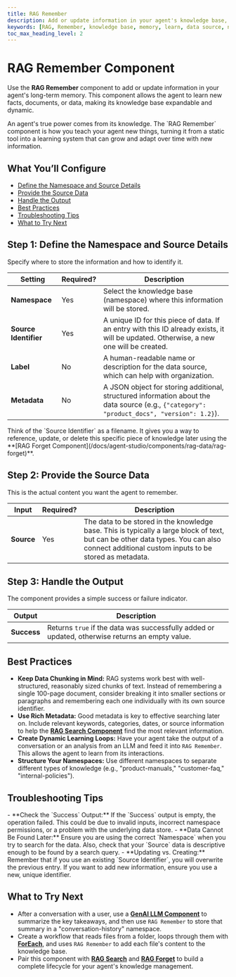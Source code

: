```yaml
---
title: RAG Remember
description: Add or update information in your agent's knowledge base, allowing it to learn and retain new data.
keywords: [RAG, Remember, knowledge base, memory, learn, data source, namespace, vector]
toc_max_heading_level: 2
---
```


# RAG Remember Component

Use the **RAG Remember** component to add or update information in your agent's long-term memory. This component allows the agent to learn new facts, documents, or data, making its knowledge base expandable and dynamic.

<InfoCallout title="Why this matters">
An agent's true power comes from its knowledge. The `RAG Remember` component is how you teach your agent new things, turning it from a static tool into a learning system that can grow and adapt over time with new information.
</InfoCallout>

<Spacer size="md" />

## What You’ll Configure

- [Define the Namespace and Source Details](#step-1-define-the-namespace-and-source-details)
- [Provide the Source Data](#step-2-provide-the-source-data)
- [Handle the Output](#step-3-handle-the-output)
- [Best Practices](#best-practices)
- [Troubleshooting Tips](#troubleshooting-tips)
- [What to Try Next](#what-to-try-next)

<Spacer size="md" />

## Step 1: Define the Namespace and Source Details

Specify where to store the information and how to identify it.

| Setting             | Required?                   | Description                                                                                                                              |
|---------------------|-----------------------------|------------------------------------------------------------------------------------------------------------------------------------------|
| **Namespace** | <Badge type="required">Yes</Badge> | Select the knowledge base (namespace) where this information will be stored.                                                             |
| **Source Identifier** | <Badge type="required">Yes</Badge> | A unique ID for this piece of data. If an entry with this ID already exists, it will be updated. Otherwise, a new one will be created. |
| **Label** | <Badge type="optional">No</Badge>  | A human-readable name or description for the data source, which can help with organization.                                              |
| **Metadata** | <Badge type="optional">No</Badge>  | A JSON object for storing additional, structured information about the data source (e.g., `{"category": "product_docs", "version": 1.2}`). |

<TipCallout title="Using Source Identifiers">
Think of the `Source Identifier` as a filename. It gives you a way to reference, update, or delete this specific piece of knowledge later using the **[RAG Forget Component](/docs/agent-studio/components/rag-data/rag-forget)**.
</TipCallout>

<Arcade src="https://demo.arcade.software/ecoKltQXUAtdueZrVaXn?embed&embed_mobile=tab&embed_desktop=inline&show_copy_link=true" title="RAG Remember | SmythOS" />

<Spacer size="md" />

## Step 2: Provide the Source Data

This is the actual content you want the agent to remember.

| Input   | Required?                   | Description                                                                                                                                                              |
|---------|-----------------------------|--------------------------------------------------------------------------------------------------------------------------------------------------------------------------|
| **Source**| <Badge type="required">Yes</Badge> | The data to be stored in the knowledge base. This is typically a large block of text, but can be other data types. You can also connect additional custom inputs to be stored as metadata. |

<Spacer size="md" />

## Step 3: Handle the Output

The component provides a simple success or failure indicator.

| Output    | Description                                                                   |
|-----------|-------------------------------------------------------------------------------|
| **Success** | Returns `true` if the data was successfully added or updated, otherwise returns an empty value. |

<Spacer size="md" />

## Best Practices

- **Keep Data Chunking in Mind:** RAG systems work best with well-structured, reasonably sized chunks of text. Instead of remembering a single 100-page document, consider breaking it into smaller sections or paragraphs and remembering each one individually with its own source identifier.
- **Use Rich Metadata:** Good metadata is key to effective searching later on. Include relevant keywords, categories, dates, or source information to help the **[RAG Search Component](/docs/agent-studio/components/rag-data/rag-search)** find the most relevant information.
- **Create Dynamic Learning Loops:** Have your agent take the output of a conversation or an analysis from an LLM and feed it into `RAG Remember`. This allows the agent to learn from its interactions.
- **Structure Your Namespaces:** Use different namespaces to separate different types of knowledge (e.g., "product-manuals," "customer-faq," "internal-policies").

<Spacer size="md" />

## Troubleshooting Tips

<InfoCallout title="If your agent isn't remembering...">
- **Check the `Success` Output:** If the `Success` output is empty, the operation failed. This could be due to invalid inputs, incorrect namespace permissions, or a problem with the underlying data store.
- **Data Cannot Be Found Later:** Ensure you are using the correct `Namespace` when you try to search for the data. Also, check that your `Source` data is descriptive enough to be found by a search query.
- **Updating vs. Creating:** Remember that if you use an existing `Source Identifier`, you will overwrite the previous entry. If you want to add new information, ensure you use a new, unique identifier.
</InfoCallout>

<Spacer size="md" />

## What to Try Next

- After a conversation with a user, use a **[GenAI LLM Component](/docs/agent-studio/components/base/gen-ai-llm)** to summarize the key takeaways, and then use `RAG Remember` to store that summary in a "conversation-history" namespace.
- Create a workflow that reads files from a folder, loops through them with **[ForEach](/docs/agent-studio/components/advanced/for-each)**, and uses `RAG Remember` to add each file's content to the knowledge base.
- Pair this component with **[RAG Search](/docs/agent-studio/components/rag-data/rag-search)** and **[RAG Forget](/docs/agent-studio/components/rag-data/rag-forget)** to build a complete lifecycle for your agent's knowledge management.
